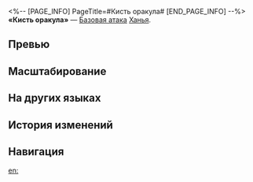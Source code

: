 <%-- [PAGE_INFO]
PageTitle=#Кисть оракула#
[END_PAGE_INFO] --%>
{{Навык Инфобокс
|Название         = Кисть оракула
|Изображение      = Навык Кисть оракула.png
|Персонаж         = Ханья
|Тип              = Базовая атака
|Тэг              = Одиночная атака
|УронСтойк        = 10
|ЭнергияГен       = 20
|Энергия          = 
|Длительность     = 
|Описание         = Наносит выбранному противнику физический урон, равный {{Цвет|Выделенный|50%—110%}} от силы атаки Ханья.
|Свойство1        = 
|Масштабирование1 = 
}}
'''«Кисть оракула»''' — [[Базовая атака]] [[Ханья]].

==Превью==
{{Превью
|Файл = Кисть оракула Превью
}}

==Масштабирование==
{{Масштабирование навыка
|50%;60%;70%;80%;90%;100%;110%;120%;130%;140%
}}

==На других языках==
{{На других языках
|en   = Oracle Brush
|zhs  = 冥谶天笔
|zht  = 冥讖天筆
|ja   = {{Rubi|冥兆天筆|めいちょうてんひつ}}
|ko   = 명참천필(冥讖天筆)
|es   = Pincel del oráculo
|fr   = Pinceau divin
|ru   = Кисть оракула
|th   = Oracle Brush
|vi   = Thiên Bút Tiên Tri
|de   = Schrift des Orakels
|id   = Oracle Brush
|pt   = Pincel do Oráculo
}}

==История изменений==
{{История изменений|3.5}}

==Навигация==
{{Навык Навбокс|Ханья}}

[[en:]]